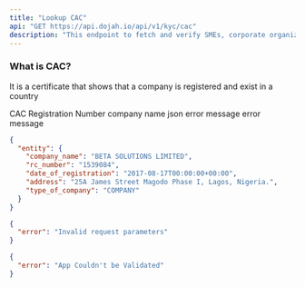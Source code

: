 ```yaml
---
title: "Lookup CAC"
api: "GET https://api.dojah.io/api/v1/kyc/cac"
description: "This endpoint to fetch and verify SMEs, corporate organizations and individuals using Corporate Affairs Commission (CAC)"
---
```


### What is CAC?

It is a certificate that shows that a company is registered and exist in a country


<ParamField query="rc_number" type="string" required>
CAC Registration Number
</ParamField>

<ParamField query="company_name" type="string" required>
company name
</ParamField>



<ResponseField name="200" type="json">
 json
</ResponseField>

<ResponseField name="400" type="Object">
  <Expandable title="properties">
    <ResponseField name="error" type="string">
      error message
    </ResponseField>

  </Expandable>
</ResponseField>

<ResponseField name="401" type="Object">
  <Expandable title="properties">
    <ResponseField name="error" type="string">
      error message
    </ResponseField>

  </Expandable>
</ResponseField>


<ResponseExample>

```json 200
{
  "entity": {
    "company_name": "BETA SOLUTIONS LIMITED",
    "rc_number": "1539084",
    "date_of_registration": "2017-08-17T00:00:00+00:00",
    "address": "25A James Street Magodo Phase I, Lagos, Nigeria.",
    "type_of_company": "COMPANY"
  }
}
```

```json 400
{
  "error": "Invalid request parameters"
}
```

```json 401
{
  "error": "App Couldn't be Validated"
}
```


</ResponseExample>